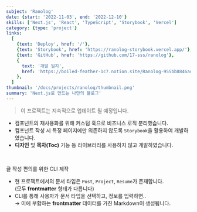 ```yaml
---
subject: 'Ranolog'
date: {start: '2022-11-03', end: '2022-12-10'}
skills: ['Next.js', 'React', 'TypeScript', 'Storybook', 'Vercel']
category: {type: 'project'}
links:
  [
    {text: 'Deploy', href: '/'},
    {text: 'Storybook', href: 'https://ranolog-storybook.vercel.app/'},
    {text: 'GitHub', href: 'https://github.com/17-sss/ranolog'},
    {
      text: '개발 일지',
      href: 'https://boiled-feather-1c7.notion.site/Ranolog-955bb8846ad543f4bfaef7923d591dba',
    },
  ]
thumbnail: '/docs/projects/ranolog/thumbnail.png'
summary: 'Next.js로 만드는 나만의 블로그'
---
```


> 이 프로젝트는 지속적으로 업데이트 될 예정입니다.

- 컴포넌트의 재사용화를 위해 커스텀 훅으로 비즈니스 로직 분리했습니다.
- 컴포넌트 작성 시 특정 페이지에만 의존하지 않도록 `Storybook`을 활용하여 개발하였습니다.
- **디자인** 및 **목차(Toc)** 기능 등 라이브러리를 사용하지 않고 개발하였습니다.

<br/>

<Typography variant="h6">글 작성 편의를 위한 CLI 제작</Typography>

- 현 프로젝트에서의 문서 타입은 `Post`, `Project`, `Resume`가 존재합니다.  
  (모두 **frontmatter** 형태가 다릅니다)
- CLI를 통해 사용자가 문서 타입을 선택하고, 정보를 입력하면..  
  → 이에 부합하는 **frontmatter** 데이터를 가진 Markdown이 생성됩니다.